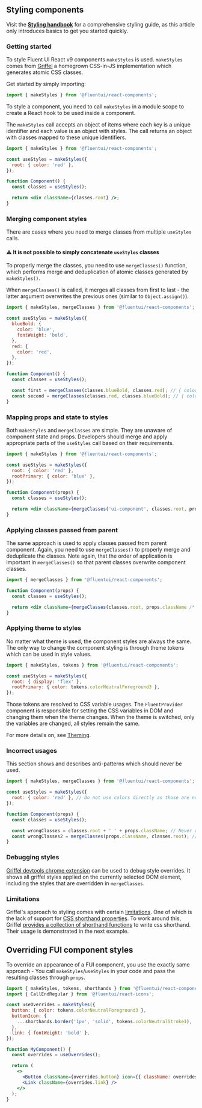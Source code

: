 
<Meta title="Concepts/Developer/Styling Components" />

## Styling components

Visit the **[Styling handbook](https://github.com/microsoft/fluentui/blob/master/rfcs/react-components/styles-handbook.md)** for a comprehensive styling guide, as this article only introduces basics to get you started quickly.

### Getting started

To style Fluent UI React v9 components `makeStyles` is used. `makeStyles` comes from [Griffel](https://griffel.js.org) a homegrown CSS-in-JS implementation which generates atomic CSS classes.

Get started by simply importing:

```js
import { makeStyles } from '@fluentui/react-components';
```

To style a component, you need to call `makeStyles` in a module scope to create a React hook to be used inside a component.

The `makeStyles` call accepts an object of items where each key is a unique identifier and each value is an object with styles. The call returns an object with classes mapped to these unique identifiers.

<!-- TODO: format as <Code /> -->

```jsx
import { makeStyles } from '@fluentui/react-components';

const useStyles = makeStyles({
  root: { color: 'red' },
});

function Component() {
  const classes = useStyles();

  return <div className={classes.root} />;
}
```

### Merging component styles

There are cases where you need to merge classes from multiple `useStyles` calls.

#### ⚠ It is not possible to simply concatenate `useStyles` classes

To properly merge the classes, you need to use `mergeClasses()` function, which performs merge and deduplication of atomic classes generated by `makeStyles()`.

When `mergeClasses()` is called, it merges all classes from first to last - the latter argument overwrites the previous ones (similar to `Object.assign()`).

```jsx
import { makeStyles, mergeClasses } from '@fluentui/react-components';

const useStyles = makeStyles({
  blueBold: {
    color: 'blue',
    fontWeight: 'bold',
  },
  red: {
    color: 'red',
  },
});

function Component() {
  const classes = useStyles();

  const first = mergeClasses(classes.blueBold, classes.red); // { color: 'red', fontWeight: 'bold' }
  const second = mergeClasses(classes.red, classes.blueBold); // { color: 'blue', fontWeight: 'bold' }
}
```

### Mapping props and state to styles

Both `makeStyles` and `mergeClasses` are simple. They are unaware of component state and props. Developers should merge and apply appropriate parts of the `useStyles` call based on their requirements.

```jsx
import { makeStyles } from '@fluentui/react-components';

const useStyles = makeStyles({
  root: { color: 'red' },
  rootPrimary: { color: 'blue' },
});

function Component(props) {
  const classes = useStyles();

  return <div className={mergeClasses('ui-component', classes.root, props.primary && classes.rootPrimary)} />;
}
```

### Applying classes passed from parent

The same approach is used to apply classes passed from parent component. Again, you need to use `mergeClasses()` to properly merge and deduplicate the classes. Note again, that the order of application is important in `mergeClasses()` so that parent classes overwrite component classes.

```jsx
import { mergeClasses } from '@fluentui/react-components';

function Component(props) {
  const classes = useStyles();

  return <div className={mergeClasses(classes.root, props.className /* these definitions have higher precedence */)} />;
}
```

### Applying theme to styles

No matter what theme is used, the component styles are always the same. The only way to change the component styling is through theme tokens which can be used in style values.

```js
import { makeStyles, tokens } from '@fluentui/react-components';

const useStyles = makeStyles({
  root: { display: 'flex' },
  rootPrimary: { color: tokens.colorNeutralForeground3 },
});
```

Those tokens are resolved to CSS variable usages. The `FluentProvider` component is responsible for setting the CSS variables in DOM and changing them when the theme changes. When the theme is switched, only the variables are changed, all styles remain the same.

For more details on, see [Theming](?path=/docs/concepts-developer-theming--page).

### Incorrect usages

This section shows and describes anti-patterns which should never be used.

```js
import { makeStyles, mergeClasses } from '@fluentui/react-components';

const useStyles = makeStyles({
  root: { color: 'red' }, // Do not use colors directly as those are not theme-able. Always use colors from a theme
});

function Component(props) {
  const classes = useStyles();

  const wrongClasses = classes.root + ' ' + props.className; // Never concatenate class strings, always use mergeClasses()
  const wrongClasses2 = mergeClasses(props.className, classes.root); // Incorrect order of classes - as the latest wins, props.className should be last to override the component styles
}
```

### Debugging styles

[Griffel devtools chrome extension](https://chrome.google.com/webstore/detail/griffel-devtools/bejhagjehnpgagkaaeehdpdadmffbigb) can be used to debug style overrides. It shows all griffel styles applied on the currently selected DOM element, including the styles that are overridden in `mergeClasses`.

### Limitations

Griffel's approach to styling comes with certain [limitations](https://griffel.js.org/react/guides/limitations). One of which is the lack of support for [CSS shorthand properties](https://developer.mozilla.org/en-US/docs/Web/CSS/Shorthand_properties). To work around this, Griffel [provides a collection of shorthand functions](https://griffel.js.org/react/api/shorthands) to write css shorthand. Their usage is demonstrated in the next example.

## Overriding FUI component styles

To override an appearance of a FUI component, you use the exactly same approach - You call `makeStyles`/`useStyles` in your code and pass the resulting classes through `props`.

```jsx
import { makeStyles, tokens, shorthands } from '@fluentui/react-components';
import { CallEndRegular } from '@fluentui/react-icons';

const useOverrides = makeStyles({
  button: { color: tokens.colorNeutralForeground3 },
  buttonIcon: {
    ...shorthands.border('1px', 'solid', tokens.colorNeutralStroke1),
  },
  link: { fontWeight: 'bold' },
});

function MyComponent() {
  const overrides = useOverrides();

  return (
    <>
      <Button className={overrides.button} icon={{ className: overrides.buttonIcon, children: <CallEndRegular /> }} />
      <Link className={overrides.link} />
    </>
  );
}
```
